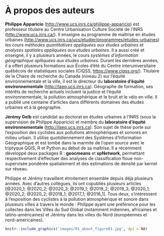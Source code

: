# À propos des auteurs {#author .unnumbered}

**Philippe Apparicio** (<http://www.ucs.inrs.ca/philippe-apparicio>) est professeur titulaire au Centre Urbanisation Culture Société de l'INRS (<http://www.ucs.inrs.ca/>). Il enseigne au programme de maîtrise en études urbaines (<http://www.ucs.inrs.ca/ucs/etudier/programmes/etudes-urbaines>) les cours _méthodes quantitatives appliquées aux études urbaines_ et _analyses spatiales appliquées aux études urbaines_. Il a aussi créé et enseigné, il y a plusieurs années, le cours _systèmes d'information géographique aplliquées aux études urbaines_. Durant les dernières années, il a offert plusieurs formations aux Écoles d'été du Centre interuniversitaire québécois de statistiques sociales (CIQSS, <https://www.ciqss.org/>). Titulaire de la Chaire de recherche du Canada (niveau 2) sur l'équité environnementale et la ville, il est le directeur du **laboratoire d'équité environnementale** (<http://laeq.ucs.inrs.ca>). Géographe de formation, ses intérêts de recherche actuels incluent la justice et l'équité environnementale, la pollution atmosphérique et le bruit et le vélo en ville. Il a publié une centaine d'articles dans différents domaines des études urbaines et à la géographie.

**Jérémy Gelb** est candidat au doctorat en études urbaines à l’INRS (sous la supervision de Philippe Apparicio) et membre du **laboratoire d'équité environnementale** (<http://laeq.ucs.inrs.ca>). Son sujet de thèse porte sur l’exposition des cyclistes aux pollutions atmosphériques et sonores en milieu urbain. Il utilise quotidiennement des Systèmes d’Information Géographique et est tombé dans la marmite de l'*open source* avec le triptyque QGIS, R et Python au début de sa maîtrise. Il a récemment développé deux packages R : **geocmeans** et **spNetwork**, permettant respectivement d’effectuer des analyses de classification floue non-supervisée pondérée spatialement et des estimations de densité par kernel sur réseau.

Philippe et Jérémy travaillent étroitement ensemble depuis déjà plusieurs années. Avec d’autres collègues, ils ont copubliés plusieurs articles [@2020_1; @2020_2; @2020_3; @2019_1; @2019_2; @2019_3; @2020_1; @2020_2; @2020_2; @2018_1; @2017_1; @2016_1]. Tous deux, s’intéressent à l’exposition des cyclistes à la pollution atmosphérique et sonore dans plusieurs villes à travers le monde : Philippe ayant une préférence pour les collectes dans les Villes du Sud Global (notamment indiennes, africaines et latino-américaines) et Jérémy dans les villes du Nord (européennes et nord-américaines).


```r
knitr::include_graphics('images/01_about_figure01.jpg', dpi = NA)
```
